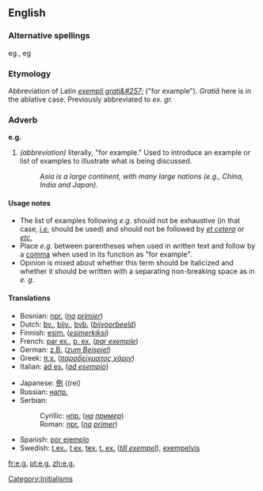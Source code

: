 ==English==
===Alternative spellings===
eg., eg

===Etymology===
Abbreviation of Latin ''[[exempli grati&#257;]]'' ("for example"). ''Grati&#257;'' here is in the ablative case. Previously abbreviated to ''ex. gr.''

===Adverb===
'''e.g.'''
#''(abbreviation)'' literally, "for example."  Used to introduce an example or list of examples to illustrate what is being discussed.
#:''Asia is a large continent, with many large nations (e.g., China, India and Japan).''

====Usage notes====
*The list of examples following ''e.g.'' should not be exhaustive (in that case, ''[[i.e.]]'' should be used) and should not be followed by ''[[et cetera]]'' or ''[[etc.]]''  
*Place ''e.g.'' between parentheses when used in written text and follow by a [[comma]] when used in its function as "for example".
*Opinion is mixed about whether this term should be italicized and whether it should be written with a separating non-breaking space as in ''e. g.''

====Translations====
{{top}}
*Bosnian: [[npr.#Bosnian|npr.]] (''[[na]] [[primjer]]'')
*Dutch: [[bv.]], [[bijv.]], [[bvb.]] (''[[bijvoorbeeld]]'')
*Finnish: [[esim.]] (''[[esimerkiksi]]'')
*French: [[par ex.]], [[p. ex.]] (''[[par exemple]]'')<!-- are both right? -->
*German: [[z.B.]] (''[[zum Beispiel]]'')
*Greek: [[π.χ.]] (''[[παραδείγματος χάριν]]'')
*Italian: [[ad es.]] (''[[ad esempio]]'')
{{mid}}
*Japanese: [[例]] ((rei)
*Russian: [[напр.]]
*Serbian: 
*:Cyrillic: [[нпр.]] (''[[на]] [[пример]]'')
*:Roman: [[npr.]] (''[[na]] [[primer]]'')
*Spanish: [[por ejemplo]]
*Swedish: [[t.ex.]], [[t ex]], [[tex.]] [[t. ex.]] (''[[till exempel]]''), [[exempelvis]]
{{bottom}}

[[Category:Initialisms]]
[[fr:e.g.]]
[[pt:e.g.]]
[[zh:e.g.]]
